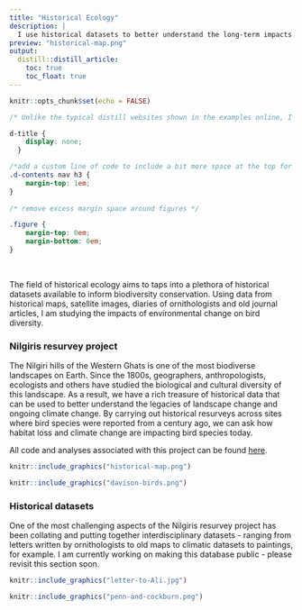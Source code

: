 ```yaml
---
title: "Historical Ecology"
description: |   
  I use historical datasets to better understand the long-term impacts of climate change and habitat loss on biodiversity.     
preview: "historical-map.png"
output:
  distill::distill_article:
    toc: true
    toc_float: true
---
```

```r
knitr::opts_chunk$set(echo = FALSE)
```

```css
/* Unlike the typical distill websites shown in the examples online, I did not want a title YAML/text in the beginning and the first thing I wanted was an image. So this function below, borrowed from a google search, gets rid of the requirement of a title & uses css to do the same. You can delete this code chunk if you want to include a title in your website */

d-title {
    display: none;
  }

/*add a custom line of code to include a bit more space at the top for the table of contents*/
.d-contents nav h3 {
    margin-top: 1em;
}
  
/* remove excess margin space around figures */

.figure {
    margin-top: 0em;
    margin-bottom: 0em;
}
```
<p style="color: white">.  </p> 

The field of historical ecology aims to taps into a plethora of historical datasets available to inform biodiversity conservation. Using data from historical maps, satellite images, diaries of ornithologists and old journal articles, I am studying the impacts of environmental change on bird diversity.  

### Nilgiris resurvey project  

The Nilgiri hills of the Western Ghats is one of the most biodiverse landscapes on Earth. Since the 1800s, geographers, anthropologists, ecologists and others have studied the biological and cultural diversity of this landscape. As a result, we have a rich treasure of historical data that can be used to better understand the legacies of landscape change and ongoing climate change. By carrying out historical resurveys across sites where bird species were reported from a century ago, we can ask how habitat loss and climate change are impacting bird species today.      

All code and analyses associated with this project can be found [here](https://github.com/vjjan91/nilgiris-resurvey-project).  

```r

knitr::include_graphics("historical-map.png")
```

```r

knitr::include_graphics("davison-birds.png")
```

### Historical datasets  

One of the most challenging aspects of the Nilgiris resurvey project has been collating and putting together interdisciplinary datasets - ranging from letters written by ornithologists to old maps to climatic datasets to paintings, for example. I am currently working on making this database public - please revisit this section soon.  

```r

knitr::include_graphics("letter-to-Ali.jpg")
```

```r

knitr::include_graphics("penn-and-cockburn.png")
```

